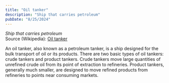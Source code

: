 ```yaml
---
title: "Oil tanker"
description: "Ship that carries petroleum"
pubDate: "8/25/2024"
---
```


*Ship that carries petroleum*  
Source (Wikipedia): [Oil tanker][1]

An oil tanker, also known as a petroleum tanker, is a ship designed for the bulk transport of oil or its products. There are two basic types of oil tankers: crude tankers and product tankers. Crude tankers move large quantities of unrefined crude oil from its point of extraction to refineries. Product tankers, generally much smaller, are designed to move refined products from refineries to points near consuming markets.

[1]: https://en.wikipedia.org/wiki/Oil_tanker
